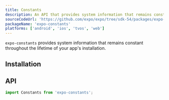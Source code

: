 ```yaml
---
title: Constants
description: An API that provides system information that remains constant throughout the lifetime of your app's installation.
sourceCodeUrl: 'https://github.com/expo/expo/tree/sdk-54/packages/expo-constants'
packageName: 'expo-constants'
platforms: ['android', 'ios', 'tvos', 'web']
---
```



`expo-constants` provides system information that remains constant throughout the lifetime of your app's installation.

## Installation

<APIInstallSection />

## API

```js
import Constants from 'expo-constants';
```

<APISection packageName="expo-constants" apiName="Constants" />
